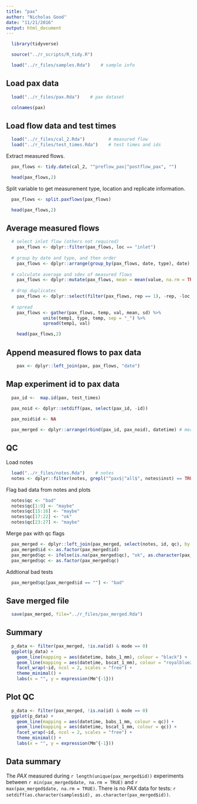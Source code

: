 ```yaml
---
title: "pax"
author: "Nicholas Good"
date: "11/21/2016"
output: html_document
---
```


```r
  library(tidyverse)
```

```r
  source("../r_scripts/R_tidy.R")
```

```r
  load("../r_files/samples.Rda")    # sample info
```

## Load pax data

```r
  load("../r_files/pax.Rda")    # pax dataset
```

```r
  colnames(pax)
```

## Load flow data and test times

```r
  load("../r_files/cal_2.Rda")         # measured flow
  load("../r_files/test_times.Rda")    # test times and ids
```

Extract measured flows.

```r
  pax_flows <- tidy.date(cal_2, "^preflow_pax|^postflow_pax", "")
```

```r
  head(pax_flows,2)
```

Split variable to get measurement type, location and replicate information.

```r
  pax_flows <- split.paxflows(pax_flows)
```

```r
  head(pax_flows,2)
```

## Average measured flows

```r
  # select inlet flow (others not required)
    pax_flows <- dplyr::filter(pax_flows, loc == "inlet")
    
  # group by date and type, and then order
    pax_flows <- dplyr::arrange(group_by(pax_flows, date, type), date)
  
  # calculate average and sdev of measured flows
    pax_flows <- dplyr::mutate(pax_flows, mean = mean(value, na.rm = TRUE), sd = sd(value, na.rm = TRUE))
    
  # drop duplicates
    pax_flows <- dplyr::select(filter(pax_flows, rep == 1), -rep, -loc, -value)
    
  # spread
    pax_flows <- gather(pax_flows, temp, val, mean, sd) %>% 
              unite(temp1, type, temp, sep = "_") %>% 
              spread(temp1, val)
```

```r
    head(pax_flows,2)
```

## Append measured flows to pax data

```r
    pax <- dplyr::left_join(pax, pax_flows, "date")
```

## Map experiment id to pax data

```r
  pax_id <-  map.id(pax, test_times)
  
  pax_noid <- dplyr::setdiff(pax, select(pax_id, -id))

  pax_noid$id <- NA

  pax_merged <- dplyr::arrange(rbind(pax_id, pax_noid), datetime) # merged file is too long and contains duplicate rows and datetime for unknown reasons
```

## QC

Load notes

```r
  load("../r_files/notes.Rda")    # notes
  notes <- dplyr::filter(notes, grepl("^pax$|^all$", notes$inst) == TRUE)
```

Flag bad data from notes and plots

```r
  notes$qc <- "bad"
  notes$qc[1:9] <- "maybe"
  notes$qc[15:16] <- "maybe"
  notes$qc[17:22] <- "ok"
  notes$qc[23:27] <- "maybe"
```

Merge pax with qc flags

```r
  pax_merged <- dplyr::left_join(pax_merged, select(notes, id, qc), by = "id")
  pax_merged$id <- as.factor(pax_merged$id)
  pax_merged$qc <- ifelse(is.na(pax_merged$qc), "ok", as.character(pax_merged$qc))
  pax_merged$qc <- as.factor(pax_merged$qc)
```

Addtional bad tests

```r
  pax_merged$qc[pax_merged$id == ""] <- "bad"
```

## Save merged file

```r
  save(pax_merged, file="../r_files/pax_merged.Rda")
```

## Summary

```r
  p_data <- filter(pax_merged, !is.na(id) & mode == 0)
  ggplot(p_data) +
    geom_line(mapping = aes(datetime, babs_1_mm), colour = "black") +
    geom_line(mapping = aes(datetime, bscat_1_mm), colour = "royalblue2") +
    facet_wrap(~id, ncol = 2, scales = "free") + 
    theme_minimal() +
    labs(x = "", y = expression(Mm^{-1}))
```


## Plot QC

```r
  p_data <- filter(pax_merged, !is.na(id) & mode == 0)
  ggplot(p_data) +
    geom_line(mapping = aes(datetime, babs_1_mm, colour = qc)) +
    geom_line(mapping = aes(datetime, bscat_1_mm, colour = qc)) +
    facet_wrap(~id, ncol = 2, scales = "free") + 
    theme_minimal() +
    labs(x = "", y = expression(Mm^{-1}))
```

## Data summary

The $PAX$ measured during `r length(unique(pax_merged$id))` experiments between `r min(pax_merged$date, na.rm = TRUE)` and `r max(pax_merged$date, na.rm = TRUE)`. There is no $PAX$ data for tests: `r setdiff(as.character(samples$id), as.character(pax_merged$id))`.
